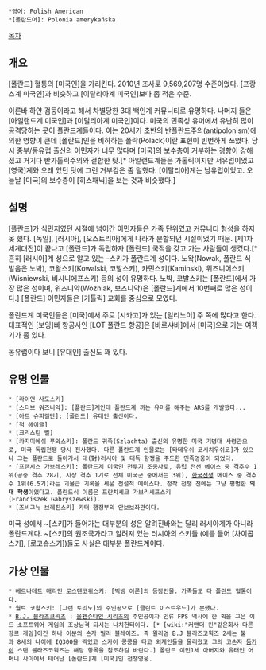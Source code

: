  *영어: Polish American
 *[폴란드어]: Polonia amerykańska

[[목차]]
== 개요 ==
[폴란드] 혈통의 [미국인]을 가리킨다. 2010년 조사로 9,569,207명 수준이었다. [프랑스계 미국인]과 비슷하고 [이탈리아계 미국인]보다 좀 적은 수준.

이른바 하얀 검둥이라고 해서 차별당한 3대 백인계 커뮤니티로 유명하다. 나머지 둘은 [아일랜드계 미국인]과 [이탈리아계 미국인]이다. 미국의 민족성 유머에서 유난히 많이 공격당하는 곳이 폴란드계들이다. 이는 20세기 초반의 반폴란드주의(antipolonism)에 의한 영향이 큰데 [폴란드]인을 비하하는 폴락(Polack)이란 표현이 빈번하게 쓰였다. 당시 중부/동유럽 출신의 이민자가 너무 많다며 [미국]의 보수층이 거부하는 경향이 강해졌고 거기다 반가톨릭주의와 결합한 탓.[* 아일랜드계들은 가톨릭이지만 서유럽이었고 [영국]계와 오래 있던 탓에 그런 거부감은 좀 덜했다. [이탈리아]계는 남유럽이었고. 오늘날 [미국]의 보수층이 [히스패닉]을 보는 것과 비슷했다.]

== 설명 ==
[폴란드]가 식민지였던 시절에 넘어간 이민자들은 가족 단위였고 커뮤니티 형성을 하지 못 했다. [독일], [러시아], [오스트리아]에게 나라가 분할되던 시절이었기 때문. [제1차 세계대전]이 끝나고 [폴란드]가 독립하자 [폴란드] 국적을 갖고 가는 사람들이 생겼다.[* 흔히 [러시아]계 성으로 알고 있는 -스키가 폴란드계 성이다. 노왁(Nowak, 폴란드 식 발음은 노박), 코왈스키(Kowalski, 코발스키), 카민스키(Kaminski), 위즈니어스키(Wisniewski, 비시니에프스키) 등의 성이 유명하다. 노박, 코발스키는 [폴란드]에서 가장 많은 성이며, 워즈니악(Wozniak, 보즈니악)은 [폴란드]계에서 10번째로 많은 성이다.] [폴란드] 이민자들은 [가톨릭] 교회를 중심으로 모였다.

폴란드계 미국인들은 [미국]에서 주로 [시카고]가 있는 [일리노이] 주 쪽에 많다고 한다. 대표적인 [보잉]빠 항공사인 [LOT 폴란드 항공]은 [바르샤바]에서 [미국]으로 가는 여객기가 좀 있다.

동유럽이다 보니 [유대인] 출신도 꽤 있다.

== 유명 인물 ==
 * [라이언 사도스키]
 * [스티브 워즈니악]: [폴란드]계인데 폴란드계 까는 유머를 해주는 ARS를 개발했다...
 * [아트 슈피겔만]: [폴란드] 유대인 출신이다.
 * [척 헤이글]
 * [크리스틴 벨]
 * [카지미에쉬 푸와스키]: 폴란드 귀족(Szlachta) 출신의 유명한 미국 기병대 사령관으로, 미국 독립전쟁 당시 전사했다. 다른 폴란드계 인물로는 [타데우쉬 코시치우쉬코]가 있으나 그는 폴란드로 돌아가서 대(對)러시아 및 대독 항쟁을 주도한 민족영웅이 되었다.
 * [프랜시스 가브레스키]: 폴란드계 미국인 전투기 조종사로, 유럽 전선 에이스 중 격추수 1위(공중 격추 28기, 지상 격추 1기로 전체 미국군 중에서는 3위), [[한국전쟁]] 에이스 중 격추수 1위(6.5기)라는 괴물급 기록을 세운 전설적 에이스다. 정작 전쟁 전에는 그냥 평범한 '''의대 학생'''이었다고. 폴란드식 이름은 프란치셰크 가브리셰프스키(Franciszek Gabryszewski). 
 * [즈비그뉴 브레진스키] 카터 행정부의 안보보좌관이다. 

미국 성에서 ~[스키]가 들어가는 대부분의 성은 알려진바와는 달리 러시아계가 아니라 폴란드계다. ~[스키]의 원조국가라고 알려져 있는 러시아의 스키들 (예를 들어 [차이콥스키], [로코솝스키])들도 사실은 대부분 폴란드계이다. 
== 가상 인물 ==
 * [[베르나데트 매리언 로스텐코위스키]]: [빅뱅 이론]의 등장인물. 가족들도 다 폴란드 혈통이다.
 * 월트 코왈스키: [그랜 토리노]의 주인공으로 [클린트 이스트우드]가 분했다.
 * [[B.J. 블라즈코윅즈]] : [[울펜슈타인 시리즈]]의 주인공이자 인류 FPS 역사에 한 획을 그은 이드 소프트웨어 게임의 조상님격 되시는 나치헌터이다. [* [wiki:"커맨더 킨"같은회사 다른장르 게임]이긴 하나 이분의 손자 빌리 블레이즈. 즉 윌리엄 B.J 블라즈코윅즈 2세는 불과 8세의 나이에 IQ300을 찍었고 스카이 콩콩을 타고 외계인들을 물리쳤고 그의 고손자 [[둠가이]] 스탠 블라즈코윅즈는 해당 항목을 참조하길 바란다.] 폴란드 이민1세 아버지와 유태인 어머니 사이에서 태어난 [폴란드]계 [미국]인 전쟁영웅.
